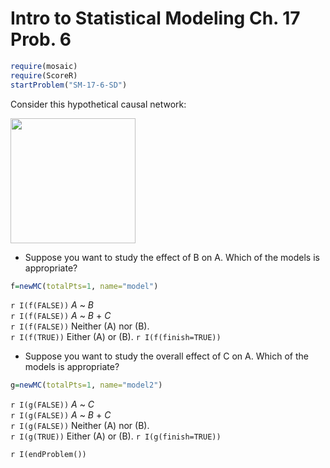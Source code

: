 Intro to Statistical Modeling Ch. 17 Prob. 6
========================================================
```r
require(mosaic)
require(ScoreR)
startProblem("SM-17-6-SD")
```

Consider this hypothetical causal network: 

<img src='path-graphics-2.svg' width='200'>

* Suppose you want to study the effect of B on A.  Which of the models is appropriate?
```r
f=newMC(totalPts=1, name="model")
```
`r I(f(FALSE))` *A* ~ *B*     
`r I(f(FALSE))` *A* ~ *B* + *C*    
`r I(f(FALSE))` Neither (A) nor (B).    
`r I(f(TRUE))` Either (A) or (B).
`r I(f(finish=TRUE))`

* Suppose you want to study the overall effect of C on A.  Which of the models is appropriate?
```r
g=newMC(totalPts=1, name="model2")
```
`r I(g(FALSE))` *A* ~ *C*    
`r I(g(FALSE))` *A* ~ *B* + *C*   
`r I(g(FALSE))` Neither (A) nor (B).    
`r I(g(TRUE))` Either (A) or (B).
`r I(g(finish=TRUE))`

`r I(endProblem())`